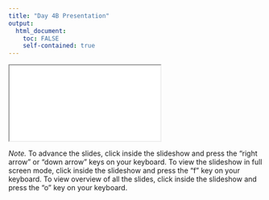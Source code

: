 ```yaml
---
title: "Day 4B Presentation"
output: 
  html_document:
    toc: FALSE
    self-contained: true
---
```


<iframe class="slide-deck" src="slides/slides_4b.html" title="Day 4B Presentation"></iframe>

*Note.* To advance the slides, click inside the slideshow and press the "right arrow" or "down arrow" keys on your keyboard. To view the slideshow in full screen mode, click inside the slideshow and press the "f" key on your keyboard. To view overview of all the slides, click inside the slideshow and press the "o" key on your keyboard.
